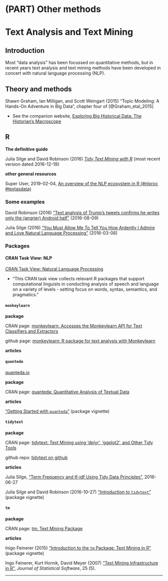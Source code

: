# (PART) Other methods {-} 


# Text Analysis and Text Mining {#textanalysis}




## Introduction

Most "data analysis" has been focussed on quantitative methods, but in recent years text analysis and text mining methods have been developed in concert with natural language processing (NLP).


## Theory and methods

Shawn Graham, Ian Milligan, and Scott Weingart (2015) "Topic Modeling: A Hands-On Adventure in Big Data", chapter four of [@Graham_etal_2015]

- See the companion website, [Exploring Big Historical Data: The Historian's Macroscope](http://www.themacroscope.org/2.0/)




## R

**The definitive guide**

Julia Silge and David Robinson (2016) [_Tidy Text Mining with R_](http://tidytextmining.com/) {most recent version dated 2016-12-19}

**other general resources**

Super User, 2019-02-04, [An overview of the NLP ecosystem in R (#nlproc #textasdata)](https://www.r-bloggers.com/an-overview-of-the-nlp-ecosystem-in-r-nlproc-textasdata/)


### Some examples

David Robinson (2016) ["Text analysis of Trump's tweets confirms he writes only the (angrier) Android half"](http://varianceexplained.org/r/trump-tweets/) (2016-08-09)

Julia Silge (2016) ["You Must Allow Me To Tell You How Ardently I Admire and Love Natural Language Processing"](http://juliasilge.com/blog/You-Must-Allow-Me/) (2016-03-08)


### Packages


#### CRAN Task View: NLP

[CRAN Task View: Natural Language Processing](https://cran.r-project.org/web/views/NaturalLanguageProcessing.html)

- "This CRAN task view collects relevant R packages that support computational linguists in conducting analysis of speech and language on a variety of levels - setting focus on words, syntax, semantics, and pragmatics."


#### `monkeylearn`

**package**

CRAN page: [monkeylearn: Accesses the Monkeylearn API for Text Classifiers and Extractors](https://cran.r-project.org/package=monkeylearn)

github page: [monkeylearn: R package for text analysis with Monkeylearn](https://github.com/ropensci/monkeylearn)

**articles**



#### `quanteda`

[quanteda.io](http://quanteda.io/)


**package**

CRAN page: [quanteda: Quantitative Analysis of Textual Data](https://cran.r-project.org/package=quanteda)


**articles**

["Getting Started with `quanteda`"](https://cran.r-project.org/package=quanteda/vignettes/quickstart.html) (package vignette)


#### `tidytext`

**package**

CRAN page: [tidytext: Text Mining using 'dplyr', 'ggplot2', and Other Tidy Tools](https://cran.r-project.org/package=tidytext/)

github repo: [tidytext on github](https://github.com/juliasilge/tidytext)

**articles**

Julia Silge, ["Term Frequency and tf-idf Using Tidy Data Principles"](http://juliasilge.com/blog/Term-Frequency-tf-idf/), 2016-06-27

[]()

Julia Silge and David Robinson (2016-10-27) ["Introduction to `tidytext`"](https://cran.r-project.org/package=tidytext/vignettes/tidytext.html) (package vignette)


#### `tm`

**package**

CRAN page: [tm: Text Mining Package](https://cran.r-project.org/package=tm)


**articles**

Inigo Feinerer (2015) ["Introduction to the `tm` Package: Text Mining in R"](https://cran.r-project.org/package=tm/vignettes/tm.pdf) (package vignette)

Ingo Feinerer, Kurt Hornik, David Meyer (2007) ["Text Mining Infrastructure in R"](https://www.jstatsoft.org/article/view/v025i05), _Journal of Statistical Software_, 25 (5).



***


